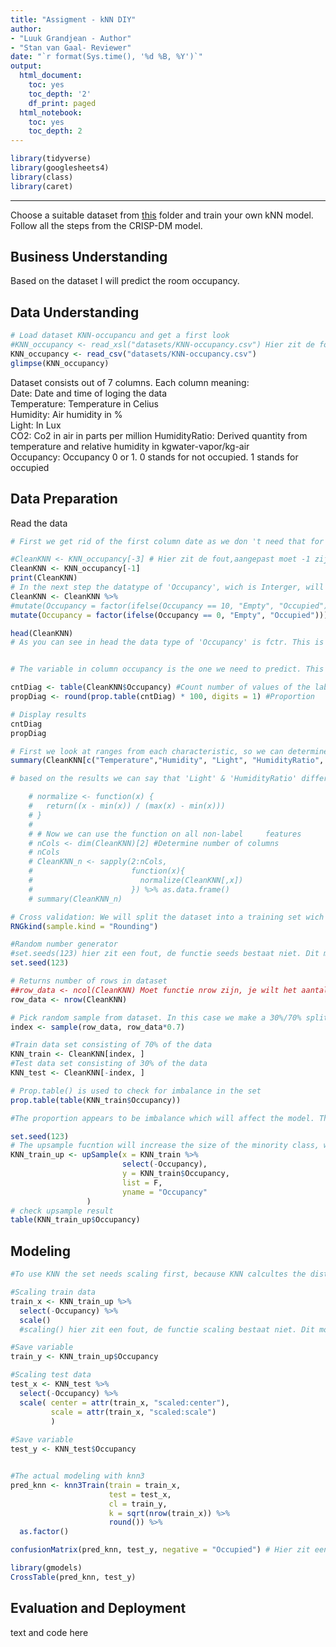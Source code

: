 ---
title: "Assigment - kNN DIY"
author:
- "Luuk Grandjean - Author"
- "Stan van Gaal- Reviewer"
date: "`r format(Sys.time(), '%d %B, %Y')`"
output:
  html_document:
    toc: yes
    toc_depth: '2'
    df_print: paged
  html_notebook:
    toc: yes
    toc_depth: 2
---


```{r}
library(tidyverse)
library(googlesheets4)
library(class)
library(caret)
```

---

Choose a suitable dataset from [this](https://github.com/HAN-M3DM-Data-Mining/assignments/tree/master/datasets) folder and train  your own kNN model. Follow all the steps from the CRISP-DM model.


## Business Understanding
Based on the dataset I will predict the room occupancy. 

## Data Understanding
```{r}
# Load dataset KNN-occupancu and get a first look
#KNN_occupancy <- read_xsl("datasets/KNN-occupancy.csv") Hier zit de fout read_xcl moet worden read_csv.
KNN_occupancy <- read_csv("datasets/KNN-occupancy.csv") 
glimpse(KNN_occupancy)
```
Dataset consists out of 7 columns. Each column meaning:</br>
Date: Date and time of loging the data</br>
Temperature: Temperature in Celius</br>
Humidity: Air humidity in %</br>
Light: In Lux</br>
CO2: Co2 in air in parts per million
HumidityRatio: Derived quantity from temperature and relative humidity in kgwater-vapor/kg-air</br>
Occupancy: Occupancy 0 or 1. 0 stands for not occupied. 1 stands for occupied</br>


## Data Preparation
Read the data

````{r}
# First we get rid of the first column date as we don 't need that for this prediction. Also de RAW file will be moved to CleanKNN, that will be used throughout the rest of the file

#CleanKNN <- KNN_occupancy[-3] # Hier zit de fout,aangepast moet -1 zijn want alleen de eerste kolom moet weggehaald worden niet de eerste drie kolommen. 
CleanKNN <- KNN_occupancy[-1]
print(CleanKNN)
# In the next step the datatype of 'Occupancy', wich is Interger, will be changed to a String.
CleanKNN <- CleanKNN %>%
#mutate(Occupancy = factor(ifelse(Occupancy == 10, "Empty", "Occupied"))) # hier zit fout, 10 ipv 0. In deze variabelen wordt er gekeken naar een boolean het kan dus alleen maar goed of fout zijn (0, 1). 10 bestaat niet in deze Type. 
mutate(Occupancy = factor(ifelse(Occupancy == 0, "Empty", "Occupied"))) 

head(CleanKNN)
# As you can see in head the data type of 'Occupancy' is fctr. This is needed for the model so we leave it that way


# The variable in column occupancy is the one we need to predict. This is called the 'label'. So first we look at the count and the proportion of this label in de data set

cntDiag <- table(CleanKNN$Occupancy) #Count number of values of the label
propDiag <- round(prop.table(cntDiag) * 100, digits = 1) #Proportion

# Display results
cntDiag 
propDiag

# First we look at ranges from each characteristic, so we can determine if it has impact on the model 
summary(CleanKNN[c("Temperature","Humidity", "Light", "HumidityRatio", "Occupancy")])

# based on the results we can say that 'Light' & 'HumidityRatio' differ a lot from 'Temperature'& 'humidity'. So we need to normalize the values to rescale all features to a standard range of values

    # normalize <- function(x) {
    #   return((x - min(x)) / (max(x) - min(x)))
    # }
    # 
    # # Now we can use the function on all non-label     features
    # nCols <- dim(CleanKNN)[2] #Determine number of columns
    # nCols
    # CleanKNN_n <- sapply(2:nCols,
    #                      function(x){
    #                        normalize(CleanKNN[,x])
    #                      }) %>% as.data.frame()
    # summary(CleanKNN_n)

# Cross validation: We will split the dataset into a training set wich contains 70% of the data & a testing set consisting of the rest
RNGkind(sample.kind = "Rounding")

#Random number generator
#set.seeds(123) hier zit een fout, de functie seeds bestaat niet. Dit moet seed zijn.
set.seed(123)

# Returns number of rows in dataset
##row_data <- ncol(CleanKNN) Moet functie nrow zijn, je wilt het aantal rows niet columns.
row_data <- nrow(CleanKNN)

# Pick random sample from dataset. In this case we make a 30%/70% split. 
index <- sample(row_data, row_data*0.7)

#Train data set consisting of 70% of the data
KNN_train <- CleanKNN[index, ] 
#Test data set consisting of 30% of the data
KNN_test <- CleanKNN[-index, ]

# Prop.table() is used to check for imbalance in the set
prop.table(table(KNN_train$Occupancy))

#The proportion appears to be imbalance which will affect the model. The model will have a tendency to predict the majority class.

set.seed(123)
# The upsample fucntion will increase the size of the minority class, without losing data. In this case the classes will have the same size
KNN_train_up <- upSample(x = KNN_train %>%
                         select(-Occupancy),
                         y = KNN_train$Occupancy,
                         list = F,
                         yname = "Occupancy"
                 )
# check upsample result
table(KNN_train_up$Occupancy)
````
## Modeling

```{r}
#To use KNN the set needs scaling first, because KNN calcultes the distance between the data therefor the range between the data must be the same.The scaling process is carried out using the z-score method and the scaling process only changes the scale of the data without changing the distribution of the initial data.

#Scaling train data
train_x <- KNN_train_up %>%
  select(-Occupancy) %>%
  scale()
  #scaling() hier zit een fout, de functie scaling bestaat niet. Dit moet scale zijn.

#Save variable
train_y <- KNN_train_up$Occupancy

#Scaling test data
test_x <- KNN_test %>%
  select(-Occupancy) %>%
  scale( center = attr(train_x, "scaled:center"),
         scale = attr(train_x, "scaled:scale")
         )
  
#Save variable
test_y <- KNN_test$Occupancy


#The actual modeling with knn3
pred_knn <- knn3Train(train = train_x,
                      test = test_x,
                      cl = train_y,
                      k = sqrt(nrow(train_x)) %>%
                      round()) %>%
  as.factor()

confusionMatrix(pred_knn, test_y, negative = "Occupied") # Hier zit een fout - Positive ipv negative

library(gmodels)
CrossTable(pred_knn, test_y)
```


## Evaluation and Deployment
text and code here

